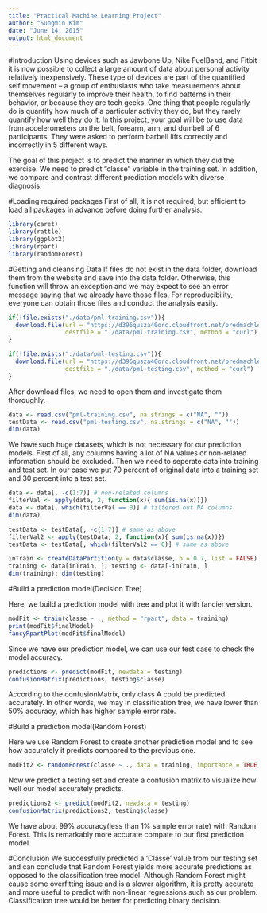 ```yaml
---
title: "Practical Machine Learning Project"
author: "Sungmin Kim"
date: "June 14, 2015"
output: html_document
---
```


#Introduction
Using devices such as Jawbone Up, Nike FuelBand, and Fitbit it is now possible to collect a large amount of data about personal activity relatively inexpensively. These type of devices are part of the quantified self movement – a group of enthusiasts who take measurements about themselves regularly to improve their health, to find patterns in their behavior, or because they are tech geeks. One thing that people regularly do is quantify how much of a particular activity they do, but they rarely quantify how well they do it. In this project, your goal will be to use data from accelerometers on the belt, forearm, arm, and dumbell of 6 participants. They were asked to perform barbell lifts correctly and incorrectly in 5 different ways.

The goal of this project is to predict the manner in which they did the exercise. We need to predict "classe" variable in the training set. In addition, we compare and contrast different prediction models with diverse diagnosis.

#Loading required packages
First of all, it is not required, but efficient to load all packages in advance before doing further analysis. 
```r
library(caret)
library(rattle)
library(ggplot2)
library(rpart)
library(randomForest)
```

#Getting and cleansing Data
If files do not exist in the data folder, download them from the website and save into the data folder. Otherwise, this function will throw an exception and we may expect to see an error message saying that we already have those files. For reproducibility, everyone can obtain those files and conduct the analysis easily. 
```r
if(!file.exists("./data/pml-training.csv")){
  download.file(url = "https://d396qusza40orc.cloudfront.net/predmachlearn/pml-training.csv", 
                destfile = "./data/pml-training.csv", method = "curl")
}

if(!file.exists("./data/pml-testing.csv")){
  download.file(url = "https://d396qusza40orc.cloudfront.net/predmachlearn/pml-testing.csv", 
                destfile = "./data/pml-testing.csv", method = "curl")
}
```

After download files, we need to open them and investigate them thoroughly.
```r
data <- read.csv("pml-training.csv", na.strings = c("NA", ""))
testData <- read.csv("pml-testing.csv", na.strings = c("NA", ""))
dim(data)
```

We have such huge datasets, which is not necessary for our prediction models. First of all, any columns having a lot of NA values or non-related information should be excluded. Then we need to seperate data into training and test set. In our case we put 70 percent of original data into a training set and 30 percent into a test set. 
```r
data <- data[, -c(1:7)] # non-related columns
filterVal <- apply(data, 2, function(x){ sum(is.na(x))})
data <- data[, which(filterVal == 0)] # filtered out NA columns
dim(data)

testData <- testData[, -c(1:7)] # same as above
filterVal2 <- apply(testData, 2, function(x){ sum(is.na(x))})
testData <- testData[, which(filterVal2 == 0)] # same as above

inTrain <- createDataPartition(y = data$classe, p = 0.7, list = FALSE)
training <- data[inTrain, ]; testing <- data[-inTrain, ]
dim(training); dim(testing)
```

#Build a prediction model(Decision Tree)

Here, we build a prediction model with tree and plot it with fancier version. 
```r
modFit <- train(classe ~ ., method = "rpart", data = training)
print(modFit$finalModel)
fancyRpartPlot(modFit$finalModel)
```

Since we have our prediction model, we can use our test case to check the model accuracy.
```r
predictions <- predict(modFit, newdata = testing)
confusionMatrix(predictions, testing$classe)
```
According to the confusionMatrix, only class A could be predicted accurately. In other words, we may 
In classification tree, we have lower than 50% accuracy, which has higher sample error rate. 

#Build a prediction model(Random Forest)

Here we use Random Forest to create another prediction model and to see how accurately it predicts compared to the previous one. 
```r
modFit2 <- randomForest(classe ~ ., data = training, importance = TRUE, ntree = 100)
```

Now we predict a testing set and create a confusion matrix to visualize how well our model accurately predicts. 
```r
predictions2 <- predict(modFit2, newdata = testing)
confusionMatrix(predictions2, testing$classe)
```

We have about 99% accuracy(less than 1% sample error rate) with Random Forest. This is remarkably more accurate compate to our first prediction model. 

#Conclusion
We successfully predicted a 'Classe' value from our testing set and can conclude that Random Forest yields more accurate predictions as opposed to the classification tree model. Although Random Forest might cause some overfitting issue and is a slower algorithm, it is pretty accurate and more useful to predict with non-linear regressions such as our problem. Classification tree would be better for predicting binary decision.  
